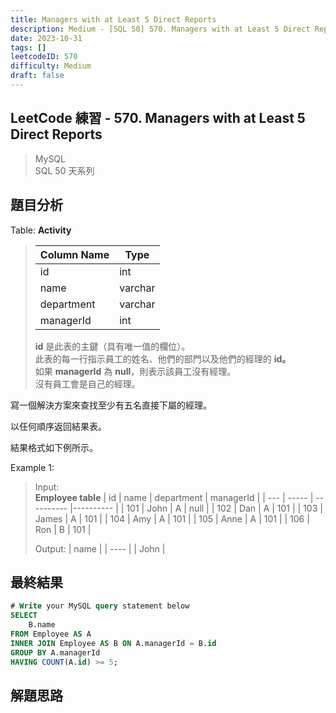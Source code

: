 ```yaml
---
title: Managers with at Least 5 Direct Reports
description: Medium - [SQL 50] 570. Managers with at Least 5 Direct Reports
date: 2023-10-31
tags: []
leetcodeID: 570
difficulty: Medium
draft: false
---
```


## LeetCode 練習 - 570. Managers with at Least 5 Direct Reports
> MySQL  
> SQL 50 天系列

## 題目分析

Table: **Activity**
> | Column Name | Type    |
> | ----------- | ------- |
> | id          | int     |
> | name        | varchar |
> | department  | varchar |
> | managerId   | int     |
> 
> **id** 是此表的主鍵（具有唯一值的欄位）。  
> 此表的每一行指示員工的姓名、他們的部門以及他們的經理的 **id。**  
> 如果 **managerId** 為 **null**，則表示該員工沒有經理。  
> 沒有員工會是自己的經理。

寫一個解決方案來查找至少有五名直接下屬的經理。

以任何順序返回結果表。

結果格式如下例所示。

Example 1:  
> Input:  
> **Employee table**
> | id  | name  | department | managerId |
> | --- | ----- | ---------- |---------- |
> | 101 | John  | A          | null      |
> | 102 | Dan   | A          | 101       |
> | 103 | James | A          | 101       |
> | 104 | Amy   | A          | 101       |
> | 105 | Anne  | A          | 101       |
> | 106 | Ron   | B          | 101       |
> 
> Output:
> | name |
> | ---- |
> | John |

## 最終結果

```js:managers-with-at-least-5-direct-reports.sql
# Write your MySQL query statement below
SELECT
    B.name
FROM Employee AS A
INNER JOIN Employee AS B ON A.managerId = B.id
GROUP BY A.managerId
HAVING COUNT(A.id) >= 5;
```

## 解題思路